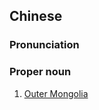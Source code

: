 ==Chinese==
{{zh-forms}}

===Pronunciation===
{{zh-pron
|m=Wàiměng
|c=ngoi6 mung4
|mn=Gōa-bông
|cat=propn
}}

===Proper noun===
{{zh-proper noun}}

# [[Outer Mongolia]]